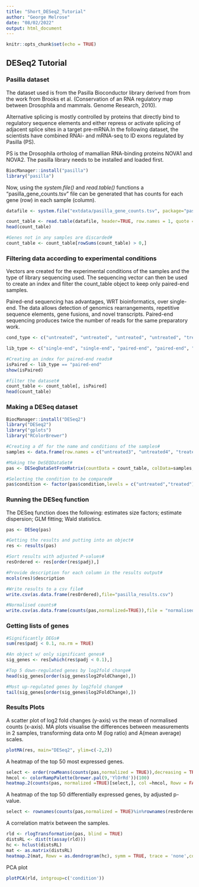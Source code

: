 ---
title: "Short_DESeq2_Tutorial"
author: "George Melrose"
date: "08/02/2022"
output: html_document
---

```{r setup, include=FALSE}
knitr::opts_chunk$set(echo = TRUE)
```

## DESeq2 Tutorial

### Pasilla dataset

The dataset used is from the Pasilla Bioconductor library derived from from the work from Brooks et al. (Conservation of an RNA regulatory map between Drosophila and mammals. Genome Research, 2010). 

Alternative splicing is mostly controlled by proteins that directly bind to regulatory sequence elements and either repress or activate splicing of adjacent splice sites in a target pre-mRNA.In the following dataset, the scientists have combined RNAi- and mRNA-seq to ID exons regulated by Pasilla (PS).

PS is the Drosophila ortholog of mamallian RNA-binding proteins NOVA1 and NOVA2.
The pasilla library needs to be installed and loaded first. 
```{r}
BiocManager::install("pasilla")
library("pasilla")
```

Now, using the *system.file()* and *read.table()* functions  a "pasilla_gene_counts.tsv" file can be generated that has counts for each gene (row) in each sample (column).

```{r}
datafile <- system.file("extdata/pasilla_gene_counts.tsv", package="pasilla")

count_table <- read.table(datafile, header=TRUE, row.names = 1, quote = "", comment.char = "")
head(count_table)

#Genes not in any samples are discarded#
count_table <- count_table[rowSums(count_table) > 0,]
```

### Filtering data according to experimental conditions

Vectors are created for the experimental conditions of the samples and the type of library sequencing used. The sequencing vector can then be used to create an index and filter the count_table object to keep only paired-end samples. 

Paired-end sequencing has advantages, WRT bioinformatics, over single-end. The data allows detection of genomics rearrangements, repetitive sequence elements, gene fusions, and novel transcripts. Paired-end sequencing produces twice the number of reads for the same preparatory work.

```{r}
cond_type <- c("untreated", "untreated", "untreated", "untreated", "treated", "treated", "treated")

lib_type <- c("single-end", "single-end", "paired-end", "paired-end", "single-end", "paired-end","paired-end")

#Creating an index for paired-end reads#
isPaired <- lib_type == "paired-end"
show(isPaired)

#filter the dataset#
count_table <- count_table[, isPaired]
head(count_table)
```
### Making a DESeq dataset 

```{r}
BiocManager::install("DESeq2")
library("DESeq2")
library("gplots")
library("RColorBrewer")

#Creating a df for the name and conditions of the samples#
samples <- data.frame(row.names = c("untreated3", "untreated4", "treated2","treated3"),condition=as.factor(c(rep("untreated",2),rep("treated",2))))

#Making the DeSEQDataSet#
pas <- DESeqDataSetFromMatrix(countData = count_table, colData=samples, design=~condition)

#Selecting the condition to be compared#
pas$condition <- factor(pas$condition,levels = c("untreated","treated"))
```

### Running the DESeq function

The DESeq function does the following: estimates size factors; estimate dispersion; GLM fitting; Wald statistics.

```{r}
pas <- DESeq(pas)

#Getting the results and putting into an object#
res <- results(pas)

#Sort results with adjusted P-values#
resOrdered <- res[order(res$padj),]

#Provide description for each column in the results output#
mcols(res)$description

#Write results to a csv file#
write.csv(as.data.frame(resOrdered),file="pasilla_results.csv")

#Normalised counts#
write.csv(as.data.frame(counts(pas,normalized=TRUE)),file = "normalised_pasilla_counts.csv")
```
### Getting lists of genes

```{r}
#Significantly DEGs#
sum(res$padj < 0.1, na.rm = TRUE)

#An object w/ only significant genes#
sig_genes <- res[which(res$padj < 0.1),]

#Top 5 down-regulated genes by log2fold change#
head(sig_genes[order(sig_genes$log2FoldChange),])

#Most up-regulated genes by log2fold change#
tail(sig_genes[order(sig_genes$log2FoldChange),])
```


### Results Plots

A scatter plot of log2 fold changes (y-axis) vs the mean of normalised counts (x-axis). MA plots visualise the differences between measurements in 2 samples, transforming data onto M (log ratio) and A(mean average) scales.


```{r, echo=FALSE}
plotMA(res, main="DESeq2", ylim=c(-2,2))
```

A heatmap of the top 50 most expressed genes.

```{r, echo=FALSE}
select <- order(rowMeans(counts(pas,normalized = TRUE)),decreasing = TRUE)[1:50]
hmcol <- colorRampPalette(brewer.pal(9,'YlOrRd'))(100)
heatmap.2(counts(pas, normalized =TRUE)[select,], col =hmcol, Rowv = FALSE, Colv = FALSE, scale='none',dendrogram = 'none',trace = 'none',margins = c(10,6))
```
A heatmap of the top 50 differentially expressed genes, by adjusted p-value.

```{r, echo=FALSE}
select <- rownames(counts(pas,normalized = TRUE)%in%rownames(resOrdered[1:50,]))>heatmap.2(counts(pas,normalized = TRUE)[select,],col = hmcol,scale = 'row',trace = 'none',margins = c(10,6))
```
A correlation matrix between the samples.

```{r, echo=FALSE}
rld <- rlogTransformation(pas, blind = TRUE)
distsRL <- dist(t(assay(rld)))
hc <- hclust(distsRL)
mat <- as.matrix(distsRL)
heatmap.2(mat, Rowv = as.dendrogram(hc), symm = TRUE, trace = 'none',col=rev(hmcol),margins = c(13,13))
```

PCA plot

```{r, echo=FALSE}
plotPCA(rld, intgroup=c('condition'))
```

